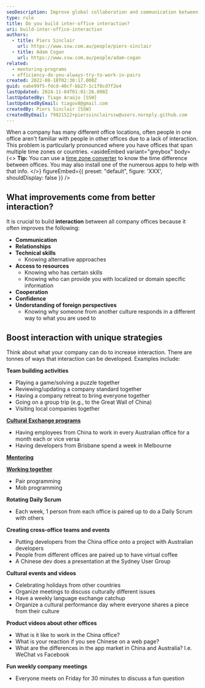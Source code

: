 ```yaml
---
seoDescription: Improve global collaboration and communication between offices across time zones or countries through team-building activities, employee exchange programs, mentoring, and cultural events.
type: rule
title: Do you build inter-office interaction?
uri: build-inter-office-interaction
authors:
  - title: Piers Sinclair
    url: https://www.ssw.com.au/people/piers-sinclair
  - title: Adam Cogan
    url: https://www.ssw.com.au/people/adam-cogan
related:
  - mentoring-programs
  - efficiency-do-you-always-try-to-work-in-pairs
created: 2022-08-18T02:30:17.000Z
guid: eabe99f5-fdcd-40cf-bb27-1c1f8cd7f2e4
lastUpdated: 2024-11-04T01:01:26.000Z
lastUpdatedBy: Tiago Araújo [SSW]
lastUpdatedByEmail: tiagov8@gmail.com
createdBy: Piers Sinclair [SSW]
createdByEmail: 79821522+pierssinclairssw@users.noreply.github.com
---
```


When a company has many different office locations, often people in one office aren't familiar with people in other offices due to a lack of interaction. This problem is particularly pronounced where you have offices that span multiple time zones or countries.
<asideEmbed
  variant="greybox"
  body={<>
    **Tip:** You can use a [time zone converter](/collaborate-across-timezones/#use-time-zone-converter--time-difference-calculator) to know the time difference between offices. You may also install one of the numerous apps to help with that info.
  </>}
  figureEmbed={{
    preset: "default",
    figure: 'XXX',
    shouldDisplay: false
  }}
/>

## What improvements come from better interaction?

It is crucial to build **interaction** between all company offices because it often improves the following:

* **Communication**
* **Relationships**
* **Technical skills**
  * Knowing alternative approaches
* **Access to resources**
  * Knowing who has certain skills
  * Knowing who can provide you with localized or domain specific information
* **Cooperation**
* **Confidence**
* **Understanding of foreign perspectives**
  * Knowing why someone from another culture responds in a different way to what you are used to

## Boost interaction with unique strategies

Think about what your company can do to increase interaction. There are tonnes of ways that interaction can be developed. Examples include:

**Team building activities**

* Playing a game/solving a puzzle together
* Reviewing/updating a company standard together
* Having a company retreat to bring everyone together
* Going on a group trip (e.g., to the Great Wall of China)
* Visiting local companies together

**[Cultural Exchange programs](/cultural-exchange)**

* Having employees from China to work in every Australian office for a month each or vice versa
* Having developers from Brisbane spend a week in Melbourne

**[Mentoring](/mentoring-programs)**

**[Working together](/efficiency-do-you-always-try-to-work-in-pairs)**

* Pair programming
* Mob programming

**Rotating Daily Scrum**

* Each week, 1 person from each office is paired up to do a Daily Scrum with others

**Creating cross-office teams and events**

* Putting developers from the China office onto a project with Australian developers
* People from different offices are paired up to have virtual coffee
* A Chinese dev does a presentation at the Sydney User Group

**Cultural events and videos**

* Celebrating holidays from other countries
* Organize meetings to discuss culturally different issues
* Have a weekly language exchange catchup
* Organize a cultural performance day where everyone shares a piece from their culture

**Product videos about other offices**

* What is it like to work in the China office?
* What is your reaction if you see Chinese on a web page?
* What are the differences in the app market in China and Australia? I.e. WeChat vs Facebook

**Fun weekly company meetings**

* Everyone meets on Friday for 30 minutes to discuss a fun question
